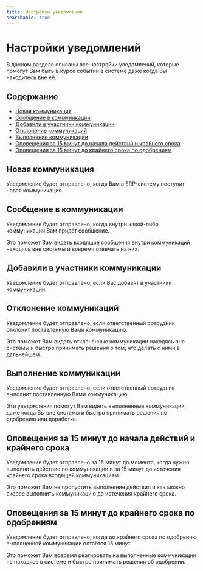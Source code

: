 ```yaml
---
title: Настройки уведомлений
searchable: true
---
```


# Настройки уведомлений

В данном разделе описаны все настройки уведомлений, которые помогут Вам быть в курсе событий в системе даже когда Вы находитесь вне её.

## Содержание

- [Новая коммуникация](#new-communication)
- [Сообщение в коммуникации](#message-in-communication)
- [Добавили в участники коммуникации](#add-you-to-track-users)
- [Отклонение коммуникаций](#communication-declined)
- [Выполнение коммуникации](#communication-is-done-by-performer)
- [Оповещения за 15 минут до начала действий и крайнего срока](#15m-before-validity-date-and-deadline)
- [Оповещения за 15 минут до крайнего срока по одобрениям](#15m-before-approval-deadline)

## <span id="new-communication">Новая коммуникация</span>

Уведомление будет отправлено, когда Вам в ERP-систему поступит новая коммуникация.

## <span id="message-in-communication">Сообщение в коммуникации</span>

Уведомление будет отправлено, когда внутри какой-либо коммуникации Вам придёт сообщение.

Это поможет Вам видеть входящие сообщения внутри коммуникаций находясь вне системы и вовремя отвечать на них.

## <span id="add-you-to-track-users">Добавили в участники коммуникации</span>

Уведомление будет отправлено, если Вас добавят в участники коммуникации.

## <span id="communication-declined">Отклонение коммуникаций</span>

Уведомление будет отправлено, если ответственный сотрудник отклонит поставленную Вами коммуникацию.

Это поможет Вам видеть отклонённые коммуникации находясь вне системы и быстро принимать решения о том, что делать с ними в дальнейшем.

## <span id="communication-is-done-by-performer">Выполнение коммуникации</span>

Уведомление будет отправлено, если ответственный сотрудник выполнит поставленную Вами коммуникацию.

Эти уведомления помогут Вам видеть выполненные коммуникации, даже когда Вы вне системы и быстро принимать решения по одобрению или доработке.

## <span id="15m-before-validity-date-and-deadline">Оповещения за 15 минут до начала действий и крайнего срока</span>

Уведомление будет отправлено за 15 минут до момента, когда нужно выполнить действие по коммуникации и за 15 минут до истечения крайнего срока входящей коммуникациям.

Это поможет Вам не пропустить выполнение действия и как можно скорее выполнить коммуникацию до истечения крайнего срока.

## <span id="15m-before-approval-deadline">Оповещения за 15 минут до крайнего срока по одобрениям</span>

Уведомление будет отправлено, когда до крайнего срока по одобрению выполненной коммуникации остаётся 15 минут.

Это поможет Вам вовремя реагировать на выполненные коммуникации не находясь в системе и быстро принимать решения об одобрении. 